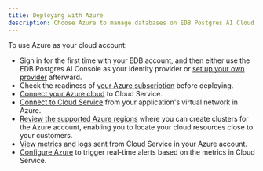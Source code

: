 ```yaml
---
title: Deploying with Azure
description: Choose Azure to manage databases on EDB Postgres AI Cloud Service.
---
```


To use Azure as your cloud account:

-   Sign in for the first time with your EDB account, and then either use the EDB Postgres AI Console as your identity provider or [set up your own provider](/edb-postgres-ai/console/using/organizations/identity_provider/) afterward. 
-   Check the readiness of [your Azure subscription](/edb-postgres-ai/cloud-service/getting_started/your_cloud_account/preparing_cloud_account/preparing_azure/) before deploying.  
-   [Connect your Azure cloud](/edb-postgres-ai/cloud-service/getting_started/your_cloud_account/connecting_to_your_cloud/connecting_azure/) to Cloud Service. 
-   [Connect to Cloud Service](/edb-postgres-ai/cloud-service/using_cluster/connecting_your_cluster/connecting_from_azure/) from your application's virtual network in Azure. 
-   [Review the supported Azure regions](/edb-postgres-ai/cloud-service/references/supported_regions/#azure-regions) where you can create clusters for the Azure account, enabling you to locate your cloud resources close to your customers.
-   [View metrics and logs](/edb-postgres-ai/cloud-service/using_cluster/monitoring_and_logging/monitoring_from_azure/) sent from Cloud Service in your Azure account. 
-   [Configure Azure](/edb-postgres-ai/cloud-service/using_cluster/monitoring_and_logging/alerts/) to trigger real-time alerts based on the metrics in Cloud Service. 
